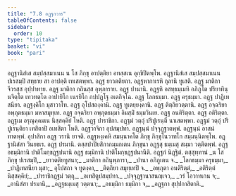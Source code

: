 ```yaml
---
title: "7.8 อฏฺฐกวาร"
tableOfContents: false
sidebar:
  order: 10
type: "tipitaka"
basket: "vi"
book: "pari"
---
```



<DynamicBreadcrumb />

<Division number="328" book="pari">

<Paragraph number="1552" book="pari">
อฏฺฐานิสํเส สมฺปสฺสมาเนน น โส ภิกฺขุ อาปตฺติยา อทสฺสเน อุกฺขิปิตพฺโพ. อฏฺฐานิสํเส สมฺปสฺสมาเนน ปเรสมฺปิ สทฺธาย สา อาปตฺติ เทเสตพฺพา. อฏฺฐ ยาวตติยกา. อฏฺฐหากาเรหิ กุลานิ ทูเสติ. อฏฺฐ มาติกา จีวรสฺส อุปฺปาทาย. อฏฺฐ มาติกา กถินสฺส อุพฺภาราย. อฏฺฐ ปานานิ. อฏฺฐหิ อสทฺธมฺเมหิ อภิภูโต ปริยาทินฺนจิตฺโต เทวทตฺโต อาปายิโก เนรยิโก กปฺปฏฺโฐ อเตกิจฺโฉ. อฏฺฐ โลกธมฺมา. อฏฺฐ ครุธมฺมา. อฏฺฐ ปาฏิเทสนียา. อฏฺฐงฺคิโก มุสาวาโท. อฏฺฐ อุโปสถงฺคานิ. อฏฺฐ ทูเตยฺยงฺคานิ. อฏฺฐ ติตฺถิยวตฺตานิ. อฏฺฐ อจฺฉริยา อพฺภุตธมฺมา มหาสมุทฺเท. อฏฺฐ อจฺฉริยา อพฺภุตธมฺมา อิมสฺมิํ ธมฺมวินเย. อฏฺฐ อนติริตฺตา. อฏฺฐ อติริตฺตา. อฏฺฐเม อรุณุคฺคมเน นิสฺสคฺคิยํ โหติ. อฏฺฐ ปาราชิกา. อฏฺฐมํ วตฺถุํ ปริปูเรนฺตี นาเสตพฺพา. อฏฺฐมํ วตฺถุํ ปริปูเรนฺติยา เทสิตาปิ อเทสิตา โหติ. อฏฺฐวาจิกา อุปสมฺปทา. อฏฺฐนฺนํ ปจฺจุฏฺฐาตพฺพํ. อฏฺฐนฺนํ อาสนํ ทาตพฺพํ. อุปาสิกา อฏฺฐ วรานิ ยาจติ. อฏฺฐหงฺเคหิ สมนฺนาคโต ภิกฺขุ ภิกฺขุโนวาทโก สมฺมนฺนิตพฺโพ. อฏฺฐานิสํสา วินยธเร. อฏฺฐ ปรมานิ. ตสฺสปาปิยสิกากมฺมกเตน ภิกฺขุนา อฏฺฐสุ ธมฺเมสุ สมฺมา วตฺติตพฺพํ. อฏฺฐ อธมฺมิกานิ ปาติโมกฺขฏฺฐปนานิ อฏฺฐ ธมฺมิกานิ ปาติโมกฺขฏฺฐปนานีติ.

</Paragraph>
</Division>

<Paragraph number="1553" type="center" book="pari">
อฏฺฐกํ นิฏฺฐิตํ.



</Paragraph>

<Paragraph number="1554" type="center" book="pari">
ตสฺสุทฺทานํ


</Paragraph>

<Paragraph number="1555" type="verses" book="pari">
_น โส ภิกฺขุ ปเรสมฺปิ,_  
_ยาวตติยทูสนา;_  
_มาติกา กถินุพฺภารา,_  
_ปานา อภิภูเตน จ._  

</Paragraph>

<Paragraph number="1556" type="verses" book="pari">
_โลกธมฺมา ครุธมฺมา,_  
_ปาฏิเทสนียา มุสา;_  
อุโปสถา จ ทูตงฺคา,_  
_ติตฺถิยา สมุทฺเทปิ จ._  

</Paragraph>

<Paragraph number="1557" type="verses" book="pari">
_อพฺภุตา อนติริตฺตํ,_  
_อติริตฺตํ นิสฺสคฺคิยํ;_  
_ปาราชิกฏฺฐมํ วตฺถุ,_  
_อเทสิตูปสมฺปทา._  

</Paragraph>

<Paragraph number="1558" type="verses" book="pari">
_ปจฺจุฏฺฐานาสนญฺเจว,_  
_วรํ โอวาทเกน จ;_  
_อานิสํสา ปรมานิ,_  
_อฏฺฐธมฺเมสุ วตฺตนา;_  
_อธมฺมิกา ธมฺมิกา จ,_  
_อฏฺฐกา สุปฺปกาสิตาติ._
</Paragraph>